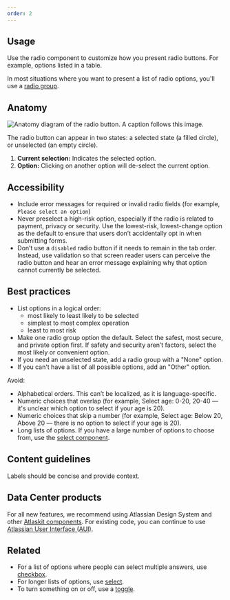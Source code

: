 ```yaml
---
order: 2
---
```


## Usage

Use the radio component to customize how you present radio buttons. For example, options listed in a table.

In most situations where you want to present a list of radio options, you'll use a [radio group](/components/radio/radio-group/examples).

## Anatomy

![Anatomy diagram of the radio button. A caption follows this image.](images/radio-anatomy.png)

The radio button can appear in two states: a selected state (a filled circle), or unselected (an empty circle).

1. **Current selection:** Indicates the selected option.
2. **Option:** Clicking on another option will de-select the current option.

## Accessibility

- Include error messages for required or invalid radio fields (for example, `Please select an option`)
- Never preselect a high-risk option, especially if the radio is related to payment, privacy or security. Use the lowest-risk, lowest-change option as the default to ensure that users don’t accidentally opt in when submitting forms.
- Don’t use a `disabled` radio button if it needs to remain in the tab order. Instead, use validation so that screen reader users can perceive the radio button and hear an error message explaining why that option cannot currently be selected.

## Best practices

- List options in a logical order:
  - most likely to least likely to be selected
  - simplest to most complex operation
  - least to most risk
- Make one radio group option the default. Select the safest, most secure, and private option first. If safety and security aren’t factors, select the most likely or convenient option.
- If you need an unselected state, add a radio group with a "None" option.
- If you can't have a list of all possible options, add an "Other" option.

Avoid:

- Alphabetical orders. This can’t be localized, as it is language-specific.
- Numeric choices that overlap (for example, Select age: 0-20, 20-40 — it's unclear which option to select if your age is 20).
- Numeric choices that skip a number (for example, Select age: Below 20, Above 20 — there is no option to select if your age is 20).
- Long lists of options. If you have a large number of options to choose from, use the [select component](/components/select/examples).

## Content guidelines

Labels should be concise and provide context.

## Data Center products

For all new features, we recommend using Atlassian Design System and other [Atlaskit components](https://atlaskit.atlassian.com/). For existing code, you can continue to use [Atlassian User Interface (AUI)](https://aui.atlassian.com/).

## Related

- For a list of options where people can select multiple answers, use [checkbox](/components/checkbox).
- For longer lists of options, use [select](/components/select).
- To turn something on or off, use a [toggle](/components/toggle).
